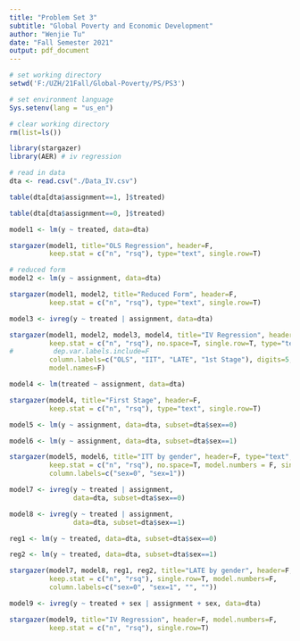 ```yaml
---
title: "Problem Set 3"
subtitle: "Global Poverty and Economic Development"
author: "Wenjie Tu"
date: "Fall Semester 2021"
output: pdf_document
---
```


```r
# set working directory
setwd('F:/UZH/21Fall/Global-Poverty/PS/PS3')

# set environment language
Sys.setenv(lang = "us_en")

# clear working directory
rm(list=ls())
```

```r
library(stargazer)
library(AER) # iv regression
```


```r
# read in data
dta <- read.csv("./Data_IV.csv")
```

```r
table(dta[dta$assignment==1, ]$treated)
```

```r
table(dta[dta$assignment==0, ]$treated)
```

```r
model1 <- lm(y ~ treated, data=dta)

stargazer(model1, title="OLS Regression", header=F, 
          keep.stat = c("n", "rsq"), type="text", single.row=T)
```


```r
# reduced form
model2 <- lm(y ~ assignment, data=dta)

stargazer(model1, model2, title="Reduced Form", header=F, 
          keep.stat = c("n", "rsq"), type="text", single.row=T)
```

```r
model3 <- ivreg(y ~ treated | assignment, data=dta)

stargazer(model1, model2, model3, model4, title="IV Regression", header=F, 
          keep.stat = c("n", "rsq"), no.space=T, single.row=T, type="text", 
#          dep.var.labels.include=F
          column.labels=c("OLS", "IIT", "LATE", "1st Stage"), digits=5, 
          model.names=F)
```

```r
model4 <- lm(treated ~ assignment, data=dta)

stargazer(model4, title="First Stage", header=F, 
          keep.stat = c("n", "rsq"), type="text", single.row=T)
```

```r
model5 <- lm(y ~ assignment, data=dta, subset=dta$sex==0)

model6 <- lm(y ~ assignment, data=dta, subset=dta$sex==1)

stargazer(model5, model6, title="ITT by gender", header=F, type="text",
          keep.stat = c("n", "rsq"), no.space=T, model.numbers = F, single.row = T, 
          column.labels=c("sex=0", "sex=1"))
```


```r
model7 <- ivreg(y ~ treated | assignment, 
                data=dta, subset=dta$sex==0)

model8 <- ivreg(y ~ treated | assignment, 
                data=dta, subset=dta$sex==1)

reg1 <- lm(y ~ treated, data=dta, subset=dta$sex==0)

reg2 <- lm(y ~ treated, data=dta, subset=dta$sex==1)

stargazer(model7, model8, reg1, reg2, title="LATE by gender", header=F, type="text", 
          keep.stat = c("n", "rsq"), single.row=T, model.numbers=F, 
          column.labels=c("sex=0", "sex=1", "", ""))
```

```r
model9 <- ivreg(y ~ treated + sex | assignment + sex, data=dta)

stargazer(model9, title="IV Regression", header=F, model.numbers=F,  
          keep.stat = c("n", "rsq"), single.row=T)
```

